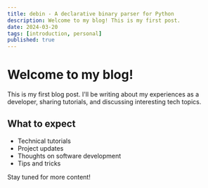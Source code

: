 ```yaml
---
title: debin - A declarative binary parser for Python
description: Welcome to my blog! This is my first post.
date: 2024-03-20
tags: [introduction, personal]
published: true
---
```


# Welcome to my blog!

This is my first blog post. I'll be writing about my experiences as a developer, sharing tutorials, and discussing interesting tech topics.

## What to expect

- Technical tutorials
- Project updates
- Thoughts on software development
- Tips and tricks

Stay tuned for more content!
